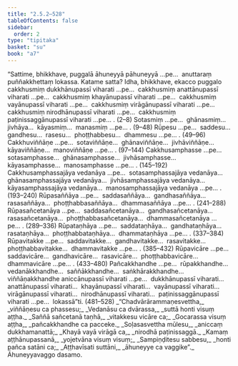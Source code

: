 ```yaml
---
title: "2.5.2–528"
tableOfContents: false
sidebar:
  order: 2
type: "tipitaka"
basket: "su"
book: "a7"
---
```



<DynamicBreadcrumb />

<Division number="96–622" book="a7" bookNo="16">

<Paragraph number="658" book="a7">
“Sattime, bhikkhave, puggalā āhuneyyā pāhuneyyā …pe…  anuttaraṃ puññakkhettaṃ lokassa. Katame satta? Idha, bhikkhave, ekacco puggalo cakkhusmiṃ dukkhānupassī viharati …pe…  cakkhusmiṃ anattānupassī viharati …pe…  cakkhusmiṃ khayānupassī viharati …pe…  cakkhusmiṃ vayānupassī viharati …pe…  cakkhusmiṃ virāgānupassī viharati …pe…  cakkhusmiṃ nirodhānupassī viharati …pe…  cakkhusmiṃ paṭinissaggānupassī viharati …pe… . (2–8)
</Paragraph>

<Paragraph number="659" book="a7">
Sotasmiṃ …pe…  ghānasmiṃ…  jivhāya…  kāyasmiṃ…  manasmiṃ …pe… . (9–48)
</Paragraph>

<Paragraph number="660" book="a7">
Rūpesu …pe…  saddesu…  gandhesu…  rasesu…  phoṭṭhabbesu…  dhammesu …pe… . (49–96)
</Paragraph>

<Paragraph number="661" book="a7">
Cakkhuviññāṇe …pe…  sotaviññāṇe…  ghānaviññāṇe…  jivhāviññāṇe…  kāyaviññāṇe…  manoviññāṇe …pe… . (97–144)
</Paragraph>

<Paragraph number="662" book="a7">
Cakkhusamphasse …pe…  sotasamphasse…  ghānasamphasse…  jivhāsamphasse…  kāyasamphasse…  manosamphasse …pe… . (145–192)
</Paragraph>

<Paragraph number="663" book="a7">
Cakkhusamphassajāya vedanāya …pe…  sotasamphassajāya vedanāya…  ghānasamphassajāya vedanāya…  jivhāsamphassajāya vedanāya…  kāyasamphassajāya vedanāya…  manosamphassajāya vedanāya …pe… . (193–240)
</Paragraph>

<Paragraph number="664" book="a7">
Rūpasaññāya …pe…  saddasaññāya…  gandhasaññāya…  rasasaññāya…  phoṭṭhabbasaññāya…  dhammasaññāya …pe… . (241–288)
</Paragraph>

<Paragraph number="665" book="a7">
Rūpasañcetanāya …pe…  saddasañcetanāya…  gandhasañcetanāya…  rasasañcetanāya…  phoṭṭhabbasañcetanāya…  dhammasañcetanāya …pe… . (289–336)
</Paragraph>

<Paragraph number="666" book="a7">
Rūpataṇhāya …pe…  saddataṇhāya…  gandhataṇhāya…  rasataṇhāya…  phoṭṭhabbataṇhāya…  dhammataṇhāya …pe… . (337–384)
</Paragraph>

<Paragraph number="667" book="a7">
Rūpavitakke …pe…  saddavitakke…  gandhavitakke…  rasavitakke…  phoṭṭhabbavitakke…  dhammavitakke …pe… . (385–432)
</Paragraph>

<Paragraph number="668" book="a7">
Rūpavicāre …pe…  saddavicāre…  gandhavicāre…  rasavicāre…  phoṭṭhabbavicāre…  dhammavicāre …pe… . (433–480)
</Paragraph>

<Paragraph number="669" book="a7">
Pañcakkhandhe …pe…  rūpakkhandhe…  vedanākkhandhe…  saññākkhandhe…  saṅkhārakkhandhe…  viññāṇakkhandhe aniccānupassī viharati …pe…  dukkhānupassī viharati…  anattānupassī viharati…  khayānupassī viharati…  vayānupassī viharati…  virāgānupassī viharati…  nirodhānupassī viharati…  paṭinissaggānupassī viharati …pe…  lokassā”ti. (481–528)
</Paragraph>

<Paragraph number="670" type="verses" book="a7">
_“Chadvārārammaṇesvettha,_  
_viññāṇesu ca phassesu;_  
_Vedanāsu ca dvārassa,_  
_suttā honti visuṃ aṭṭha._  

</Paragraph>

<Paragraph number="671" type="verses" book="a7">
_Saññā sañcetanā taṇhā,_  
_vitakkesu vicāre ca;_  
_Gocarassa visuṃ aṭṭha,_  
_pañcakkhandhe ca pacceke._  

</Paragraph>

<Paragraph number="672" type="verses" book="a7">
_Soḷasasvettha mūlesu,_  
_aniccaṃ dukkhamanattā;_  
_Khayā vayā virāgā ca,_  
_nirodhā paṭinissaggā._  

</Paragraph>

<Paragraph number="673" type="verses" book="a7">
_Kamaṃ aṭṭhānupassanā,_  
_yojetvāna visuṃ visuṃ;_  
_Sampiṇḍitesu sabbesu,_  
_honti pañca satāni ca;_  
_Aṭṭhavīsati suttāni,_  
_āhuneyye ca vaggike”._  


</Paragraph>
</Division>

<Paragraph number="674" type="center" book="a7">
Āhuneyyavaggo dasamo.
</Paragraph>